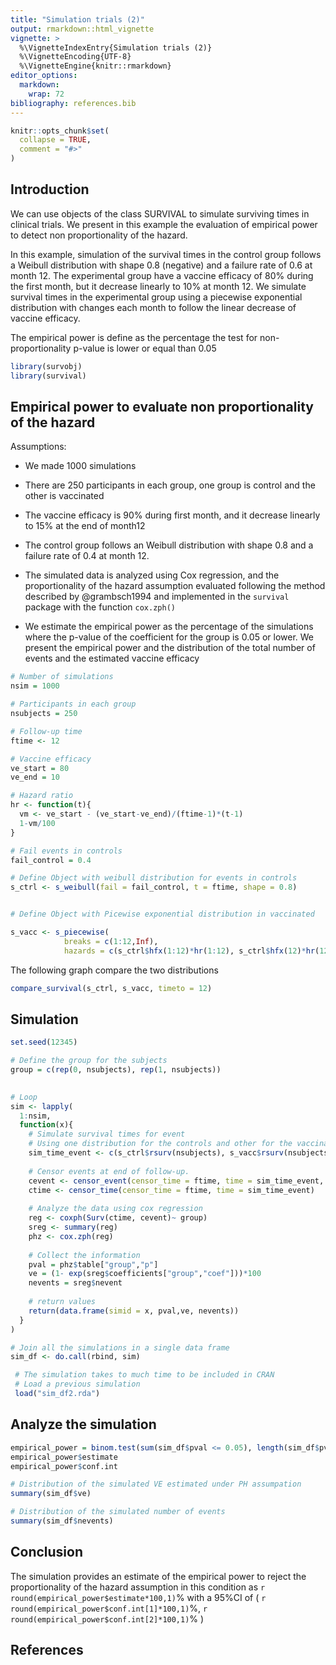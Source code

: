```yaml
---
title: "Simulation trials (2)"
output: rmarkdown::html_vignette
vignette: >
  %\VignetteIndexEntry{Simulation trials (2)}
  %\VignetteEncoding{UTF-8}
  %\VignetteEngine{knitr::rmarkdown}
editor_options: 
  markdown: 
    wrap: 72
bibliography: references.bib
---
```


```r
knitr::opts_chunk$set(
  collapse = TRUE,
  comment = "#>"
)
```

## Introduction

We can use objects of the class SURVIVAL to simulate surviving times in
clinical trials. We present in this example the evaluation of empirical
power to detect non proportionality of the hazard.

In this example, simulation of the survival times in the control group
follows a Weibull distribution with shape 0.8 (negative) and a failure
rate of 0.6 at month 12. The experimental group have a vaccine efficacy
of 80% during the first month, but it decrease linearly to 10% at month
12. We simulate survival times in the experimental group using a
piecewise exponential distribution with changes each month to follow the
linear decrease of vaccine efficacy.

The empirical power is define as the percentage the test for
non-proportionality p-value is lower or equal than 0.05

```r
library(survobj)
library(survival)
```

## Empirical power to evaluate non proportionality of the hazard

Assumptions:

-   We made 1000 simulations

-   There are 250 participants in each group, one group is control and
    the other is vaccinated

-   The vaccine efficacy is 90% during first month, and it decrease
    linearly to 15% at the end of month12

-   The control group follows an Weibull distribution with shape 0.8 and
    a failure rate of 0.4 at month 12.

-   The simulated data is analyzed using Cox regression, and 
    the proportionality of the hazard assumption evaluated following the method
    described by @grambsch1994 and implemented in the `survival` package
    with the function `cox.zph()`

-   We estimate the empirical power as the percentage of the simulations
    where the p-value of the coefficient for the group is 0.05 or lower.
    We present the empirical power and the distribution of the total
    number of events and the estimated vaccine efficacy

```r

# Number of simulations
nsim = 1000

# Participants in each group
nsubjects = 250

# Follow-up time
ftime <- 12

# Vaccine efficacy
ve_start = 80
ve_end = 10

# Hazard ratio
hr <- function(t){
  vm <- ve_start - (ve_start-ve_end)/(ftime-1)*(t-1)
  1-vm/100
}

# Fail events in controls 
fail_control = 0.4

# Define Object with weibull distribution for events in controls
s_ctrl <- s_weibull(fail = fail_control, t = ftime, shape = 0.8)


# Define Object with Picewise exponential distribution in vaccinated

s_vacc <- s_piecewise(
            breaks = c(1:12,Inf), 
            hazards = c(s_ctrl$hfx(1:12)*hr(1:12), s_ctrl$hfx(12)*hr(12)))

```

The following graph compare the two distributions

```r
compare_survival(s_ctrl, s_vacc, timeto = 12)
```


## Simulation

```r
set.seed(12345)

# Define the group for the subjects
group = c(rep(0, nsubjects), rep(1, nsubjects))
    

# Loop    
sim <- lapply(
  1:nsim,
  function(x){
    # Simulate survival times for event
    # Using one distribution for the controls and other for the vaccinated
    sim_time_event <- c(s_ctrl$rsurv(nsubjects), s_vacc$rsurv(nsubjects))
    
    # Censor events at end of follow-up.
    cevent <- censor_event(censor_time = ftime, time = sim_time_event, event = 1)
    ctime <- censor_time(censor_time = ftime, time = sim_time_event)
    
    # Analyze the data using cox regression
    reg <- coxph(Surv(ctime, cevent)~ group)
    sreg <- summary(reg)
    phz <- cox.zph(reg)
    
    # Collect the information
    pval = phz$table["group","p"]
    ve = (1- exp(sreg$coefficients["group","coef"]))*100
    nevents = sreg$nevent
    
    # return values
    return(data.frame(simid = x, pval,ve, nevents))
  }
)

# Join all the simulations in a single data frame
sim_df <- do.call(rbind, sim)
```

```r
 # The simulation takes to much time to be included in CRAN
 # Load a previous simulation
 load("sim_df2.rda")
```

## Analyze the simulation

```r
empirical_power = binom.test(sum(sim_df$pval <= 0.05), length(sim_df$pval))
empirical_power$estimate
empirical_power$conf.int

# Distribution of the simulated VE estimated under PH assumpation
summary(sim_df$ve)

# Distribution of the simulated number of events
summary(sim_df$nevents)
```

## Conclusion

The simulation provides an estimate of the empirical power to reject the
proportionality of the hazard assumption in this condition as
`r round(empirical_power$estimate*100,1)`% with a 95%CI of (
`r round(empirical_power$conf.int[1]*100,1)`%,
`r round(empirical_power$conf.int[2]*100,1)`% )

## References
